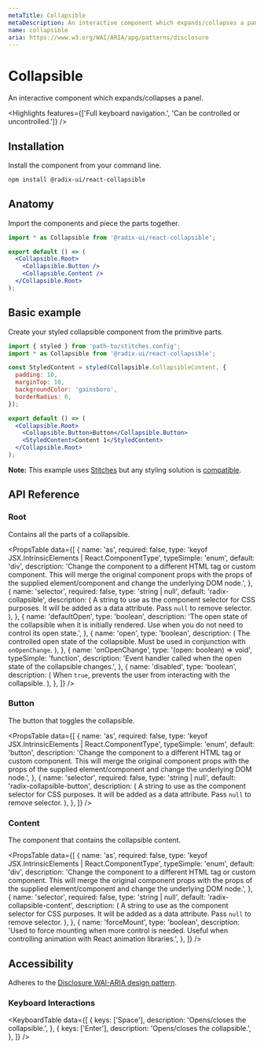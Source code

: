 ```yaml
---
metaTitle: Collapsible
metaDescription: An interactive component which expands/collapses a panel.
name: collapsible
aria: https://www.w3.org/WAI/ARIA/apg/patterns/disclosure
---
```


# Collapsible

<Description>
  An interactive component which expands/collapses a panel.
</Description>

<Highlights
  features={['Full keyboard navigation.', 'Can be controlled or uncontrolled.']}
/>

## Installation

Install the component from your command line.

```bash
npm install @radix-ui/react-collapsible
```

## Anatomy

Import the components and piece the parts together.

```jsx
import * as Collapsible from '@radix-ui/react-collapsible';

export default () => (
  <Collapsible.Root>
    <Collapsible.Button />
    <Collapsible.Content />
  </Collapsible.Root>
);
```

## Basic example

Create your styled collapsible component from the primitive parts.

```jsx
import { styled } from 'path-to/stitches.config';
import * as Collapsible from '@radix-ui/react-collapsible';

const StyledContent = styled(Collapsible.CollapsibleContent, {
  padding: 10,
  marginTop: 10,
  backgroundColor: 'gainsboro',
  borderRadius: 6,
});

export default () => (
  <Collapsible.Root>
    <Collapsible.Button>Button</Collapsible.Button>
    <StyledContent>Content 1</StyledContent>
  </Collapsible.Root>
);
```

<Note>

**Note:** This example uses [Stitches](https://stitches.dev) but any styling solution is [compatible](/docs/primitives/guides/styling).

</Note>

## API Reference

### Root

Contains all the parts of a collapsible.

<PropsTable
  data={[
    {
      name: 'as',
      required: false,
      type: 'keyof JSX.IntrinsicElements | React.ComponentType<any>',
      typeSimple: 'enum',
      default: 'div',
      description:
        'Change the component to a different HTML tag or custom component. This will merge the original component props with the props of the supplied element/component and change the underlying DOM node.',
    },
    {
      name: 'selector',
      required: false,
      type: 'string | null',
      default: 'radix-collapsible',
      description: (
        <span>
          A string to use as the component selector for CSS purposes. It will be
          added as a data attribute. Pass <Code>null</Code> to remove selector.
        </span>
      ),
    },
    {
      name: 'defaultOpen',
      type: 'boolean',
      description:
        'The open state of the collapsible when it is initially rendered. Use when you do not need to control its open state.',
    },
    {
      name: 'open',
      type: 'boolean',
      description: (
        <span>
          The controlled open state of the collapsible. Must be used in
          conjunction with <Code>onOpenChange</Code>.
        </span>
      ),
    },
    {
      name: 'onOpenChange',
      type: '(open: boolean) => void',
      typeSimple: 'function',
      description:
        'Event handler called when the open state of the collapsible changes.',
    },
    {
      name: 'disabled',
      type: 'boolean',
      description: (
        <span>
          When <Code>true</Code>, prevents the user from interacting with the
          collapsible.
        </span>
      ),
    },
  ]}
/>

### Button

The button that toggles the collapsible.

<PropsTable
  data={[
    {
      name: 'as',
      required: false,
      type: 'keyof JSX.IntrinsicElements | React.ComponentType<any>',
      typeSimple: 'enum',
      default: 'button',
      description:
        'Change the component to a different HTML tag or custom component. This will merge the original component props with the props of the supplied element/component and change the underlying DOM node.',
    },
    {
      name: 'selector',
      required: false,
      type: 'string | null',
      default: 'radix-collapsible-button',
      description: (
        <span>
          A string to use as the component selector for CSS purposes. It will be
          added as a data attribute. Pass <Code>null</Code> to remove selector.
        </span>
      ),
    },
  ]}
/>

### Content

The component that contains the collapsible content.

<PropsTable
  data={[
    {
      name: 'as',
      required: false,
      type: 'keyof JSX.IntrinsicElements | React.ComponentType<any>',
      typeSimple: 'enum',
      default: 'div',
      description:
        'Change the component to a different HTML tag or custom component. This will merge the original component props with the props of the supplied element/component and change the underlying DOM node.',
    },
    {
      name: 'selector',
      required: false,
      type: 'string | null',
      default: 'radix-collapsible-content',
      description: (
        <span>
          A string to use as the component selector for CSS purposes. It will be
          added as a data attribute. Pass <Code>null</Code> to remove selector.
        </span>
      ),
    },
    {
      name: 'forceMount',
      type: 'boolean',
      description:
        'Used to force mounting when more control is needed. Useful when controlling animation with React animation libraries.',
    },
  ]}
/>

## Accessibility

Adheres to the [Disclosure WAI-ARIA design pattern](https://www.w3.org/WAI/ARIA/apg/patterns/disclosure).

### Keyboard Interactions

<KeyboardTable
  data={[
    {
      keys: ['Space'],
      description: 'Opens/closes the collapsible.',
    },
    {
      keys: ['Enter'],
      description: 'Opens/closes the collapsible.',
    },
  ]}
/>
